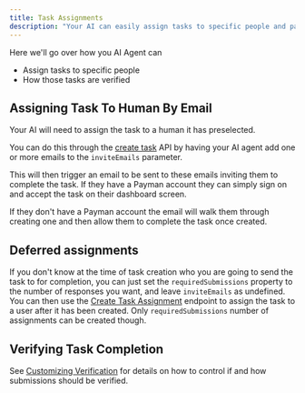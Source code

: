 ```yaml
---
title: Task Assignments
description: "Your AI can easily assign tasks to specific people and pay them for their work"
---
```


Here we'll go over how you AI Agent can

- Assign tasks to specific people
- How those tasks are verified

## Assigning Task To Human By Email

Your AI will need to assign the task to a human it has preselected.

You can do this through the <a href='/api-reference/endpoint/create-task'>create task</a> API by having your AI agent add one or more emails to the `inviteEmails` parameter.

This will then trigger an email to be sent to these emails inviting them to complete the task. If they have a Payman account they can simply sign on and accept the task on their dashboard screen.

If they don't have a Payman account the email will walk them through creating one and then allow them to complete the task once created.

## Deferred assignments

If you don't know at the time of task creation who you are going to send the task to for completion, you can just set the `requiredSubmissions` property to the number of responses you want, and leave `inviteEmails` as undefined.
You can then use the [Create Task Assignment](/api-reference/endpoint/create-task-assignment) endpoint to assign the task to a user after it has been created.  Only `requiredSubmissions` number of assignments can be created though.

## Verifying Task Completion

See [Customizing Verification](/capabilities/custom-Verification) for details on how to control if and how submissions should be verified.
